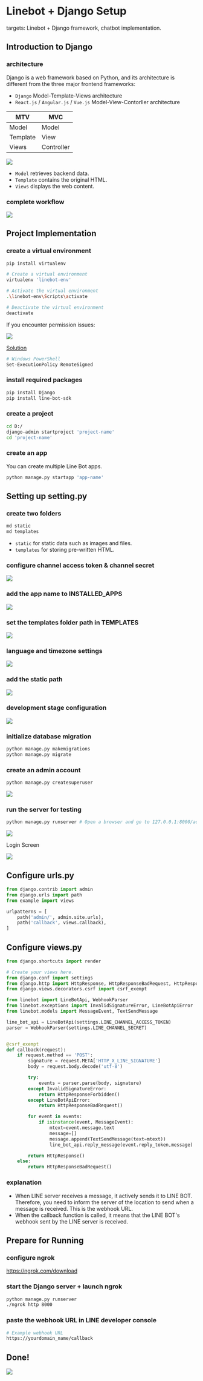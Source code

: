 Linebot + Django Setup
===


targets: Linebot + Django framework, chatbot implementation.

Introduction to Django
---

### architecture

Django is a web framework based on Python, and its architecture is different from the three major frontend frameworks:

- `Django` Model-Template-Views architecture
- `React.js` / `Angular.js` / `Vue.js` Model-View-Contorller architecture

| MTV | MVC | 
| -------- | -------- |
| Model | Model	|
| Template | View |
| Views | Controller |

![](https://i.imgur.com/tx0zsYj.png)

- `Model` retrieves backend data.
- `Template` contains the original HTML.
- `Views` displays the web content.

### complete workflow

![](https://i.imgur.com/E1bQ5Sp.png)

Project Implementation
---

<Steps>

### create a virtual environment

```bash
pip install virtualenv

# Create a virtual environment
virtualenv 'linebot-env'

# Activate the virtual environment
.\linebot-env\Scripts\activate

# Deactivate the virtual environment
deactivate
```

If you encounter permission issues:

![](https://i.imgur.com/7PqZUGN.png)

[Solution](https://israynotarray.com/other/20200510/1067127387/)

```bash
# Windows PowerShell
Set-ExecutionPolicy RemoteSigned
```

### install required packages

```bash
pip install Django
pip install line-bot-sdk
```

### create a project

```bash
cd D:/
django-admin startproject 'project-name'
cd 'project-name'
```

### create an app

You can create multiple Line Bot apps.

```bash
python manage.py startapp 'app-name'
```

</Steps>

Setting up setting.py
---

<Steps>

### create two folders

```bash
md static
md templates
```

- `static` for static data such as images and files.
- `templates` for storing pre-written HTML.

### configure channel access token & channel secret

![](https://i.imgur.com/3svMhdL.png)

### add the app name to INSTALLED_APPS

![](https://i.imgur.com/ijFM6yl.png)

### set the templates folder path in TEMPLATES

![](https://i.imgur.com/XWdj2iA.png)

### language and timezone settings

![](https://i.imgur.com/pT3WV8d.png)

### add the static path

![](https://i.imgur.com/9MdavbV.png)

### development stage configuration

![](https://i.imgur.com/rJ3R5PW.png)

### initialize database migration

```bash
python manage.py makemigrations
python manage.py migrate
```

### create an admin account

```bash
python manage.py createsuperuser
```

![](https://i.imgur.com/dUfn81s.png)

### run the server for testing

```bash
python manage.py runserver # Open a browser and go to 127.0.0.1:8000/admin
```

![](https://i.imgur.com/YuLOVYZ.png)

Login Screen

![](https://i.imgur.com/NZEEbiN.png)

</Steps>

Configure urls.py
---

```python filename="urls.py"
from django.contrib import admin
from django.urls import path
from example import views

urlpatterns = [
    path('admin/', admin.site.urls),
    path('callback', views.callback),
]
```

Configure views.py
---

```python filename="views.py"
from django.shortcuts import render

# Create your views here.
from django.conf import settings
from django.http import HttpResponse, HttpResponseBadRequest, HttpResponseForbidden
from django.views.decorators.csrf import csrf_exempt

from linebot import LineBotApi, WebhookParser
from linebot.exceptions import InvalidSignatureError, LineBotApiError
from linebot.models import MessageEvent, TextSendMessage

line_bot_api = LineBotApi(settings.LINE_CHANNEL_ACCESS_TOKEN)
parser = WebhookParser(settings.LINE_CHANNEL_SECRET)


@csrf_exempt
def callback(request):
    if request.method == 'POST':
        signature = request.META['HTTP_X_LINE_SIGNATURE']
        body = request.body.decode('utf-8')

        try:
            events = parser.parse(body, signature)
        except InvalidSignatureError:
            return HttpResponseForbidden()
        except LineBotApiError:
            return HttpResponseBadRequest()

        for event in events:
            if isinstance(event, MessageEvent):
                mtext=event.message.text
                message=[]
                message.append(TextSendMessage(text=mtext))
                line_bot_api.reply_message(event.reply_token,message)

        return HttpResponse()
    else:
        return HttpResponseBadRequest()
```

### explanation

- When LINE server receives a message, it actively sends it to LINE BOT. Therefore, you need to inform the server of the location to send when a message is received. This is the webhook URL.
- When the callback function is called, it means that the LINE BOT's webhook sent by the LINE server is received.

Prepare for Running
---

<Steps>

### configure ngrok

https://ngrok.com/download

### start the Django server + launch ngrok

```bash
python manage.py runserver
./ngrok http 8000
```

### paste the webhook URL in LINE developer console

```bash
# Example webhook URL
https://yourdomain_name/callback
```

</Steps>

Done!
---

![](https://i.imgur.com/oUbUsZk.png)